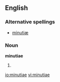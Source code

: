 ==English==

===Alternative spellings===
* [[minutiæ]]

===Noun===
'''minutiae''' {{p}}

# {{plural of|[[minutia#English|minutia]]}}

[[io:minutiae]]
[[vi:minutiae]]
